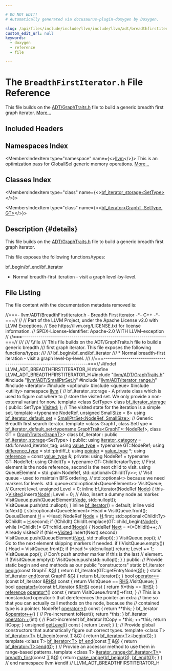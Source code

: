 ```yaml
---

# DO NOT EDIT!
# Automatically generated via docusaurus-plugin-doxygen by Doxygen.

slug: /api/files/include/include/llvm/include/llvm/adt/breadthfirstiterator-h
custom_edit_url: null
keywords:
  - doxygen
  - reference
  - file

---
```





# The `BreadthFirstIterator.h` File Reference

<DoxygenPage pluginConfig={pluginConfig}>

This file builds on the <a href="/docs/api/files/include/include/llvm/include/llvm/adt/graphtraits-h">ADT/GraphTraits.h</a> file to build a generic breadth first graph iterator. <a href="#details">More...</a>

## Included Headers

<IncludesList>
<IncludesListItem
  filePath="llvm/ADT/GraphTraits.h"
  permalink="/docs/api/files/include/include/llvm/include/llvm/adt/graphtraits-h"
  isLocal="true" />
<IncludesListItem
  filePath="llvm/ADT/SmallPtrSet.h"
  permalink="/docs/api/files/include/include/llvm/include/llvm/adt/smallptrset-h"
  isLocal="true" />
<IncludesListItem
  filePath="llvm/ADT/iterator_range.h"
  permalink="/docs/api/files/include/include/llvm/include/llvm/adt/iterator-range-h"
  isLocal="true" />
<IncludesListItem
  filePath="iterator"
  permalink=""
  isLocal="false" />
<IncludesListItem
  filePath="optional"
  permalink=""
  isLocal="false" />
<IncludesListItem
  filePath="queue"
  permalink=""
  isLocal="false" />
<IncludesListItem
  filePath="utility"
  permalink=""
  isLocal="false" />
</IncludesList>

## Namespaces Index

<MembersIndex>

<MembersIndexItem
  type="namespace"
  name={<><a href="/docs/api/namespaces/llvm">llvm</a></>}>
This is an optimization pass for GlobalISel generic memory operations. <a href="/docs/api/namespaces/llvm/#details">More...</a>
</MembersIndexItem>

</MembersIndex>

## Classes Index

<MembersIndex>

<MembersIndexItem
  type="class"
  name={<><a href="/docs/api/classes/llvm/bf-iterator-storage">bf_iterator_storage&lt;SetType&gt;</a></>}>
</MembersIndexItem>

<MembersIndexItem
  type="class"
  name={<><a href="/docs/api/classes/llvm/bf-iterator">bf_iterator&lt;GraphT, SetType, GT&gt;</a></>}>
</MembersIndexItem>

</MembersIndex>

## Description {#details}

This file builds on the <a href="/docs/api/files/include/include/llvm/include/llvm/adt/graphtraits-h">ADT/GraphTraits.h</a> file to build a generic breadth first graph iterator.

This file exposes the following functions/types:

bf&#95;begin/bf&#95;end/bf&#95;iterator
<ul>
<li>Normal breadth-first iteration - visit a graph level-by-level.</li>
</ul>

## File Listing

The file content with the documentation metadata removed is:

<ProgramListing>

<Link id="l00001" /><CodeLine lineNumber="1"><Highlight kind="comment">//===- llvm/ADT/BreadthFirstIterator.h - Breadth First iterator -&#42;- C++ -&#42;-===//</Highlight><Highlight kind="normal"></Highlight></CodeLine>
<Link id="l00002" /><CodeLine lineNumber="2"><Highlight kind="normal"></Highlight><Highlight kind="comment">//</Highlight><Highlight kind="normal"></Highlight></CodeLine>
<Link id="l00003" /><CodeLine lineNumber="3"><Highlight kind="normal"></Highlight><Highlight kind="comment">// Part of the LLVM Project, under the Apache License v2.0 with LLVM Exceptions.</Highlight><Highlight kind="normal"></Highlight></CodeLine>
<Link id="l00004" /><CodeLine lineNumber="4"><Highlight kind="normal"></Highlight><Highlight kind="comment">// See https://llvm.org/LICENSE.txt for license information.</Highlight><Highlight kind="normal"></Highlight></CodeLine>
<Link id="l00005" /><CodeLine lineNumber="5"><Highlight kind="normal"></Highlight><Highlight kind="comment">// SPDX-License-Identifier: Apache-2.0 WITH LLVM-exception</Highlight><Highlight kind="normal"></Highlight></CodeLine>
<Link id="l00006" /><CodeLine lineNumber="6"><Highlight kind="normal"></Highlight><Highlight kind="comment">//</Highlight><Highlight kind="normal"></Highlight></CodeLine>
<Link id="l00007" /><CodeLine lineNumber="7"><Highlight kind="normal"></Highlight><Highlight kind="comment">//===----------------------------------------------------------------------===//</Highlight><Highlight kind="comment"></Highlight></CodeLine>
<Link id="l00008" /><CodeLine lineNumber="8"><Highlight kind="comment">///</Highlight></CodeLine>
<Link id="l00009" /><CodeLine lineNumber="9"><Highlight kind="comment">/// \\file</Highlight></CodeLine>
<Link id="l00010" /><CodeLine lineNumber="10"><Highlight kind="comment">/// This file builds on the ADT/GraphTraits.h file to build a generic breadth</Highlight></CodeLine>
<Link id="l00011" /><CodeLine lineNumber="11"><Highlight kind="comment">/// first graph iterator.  This file exposes the following functions/types:</Highlight></CodeLine>
<Link id="l00012" /><CodeLine lineNumber="12"><Highlight kind="comment">///</Highlight></CodeLine>
<Link id="l00013" /><CodeLine lineNumber="13"><Highlight kind="comment">/// bf&#95;begin/bf&#95;end/bf&#95;iterator</Highlight></CodeLine>
<Link id="l00014" /><CodeLine lineNumber="14"><Highlight kind="comment">///   &#42; Normal breadth-first iteration - visit a graph level-by-level.</Highlight></CodeLine>
<Link id="l00015" /><CodeLine lineNumber="15"><Highlight kind="comment">///</Highlight><Highlight kind="normal"></Highlight></CodeLine>
<Link id="l00016" /><CodeLine lineNumber="16"><Highlight kind="normal"></Highlight><Highlight kind="comment">//===----------------------------------------------------------------------===//</Highlight><Highlight kind="normal"></Highlight></CodeLine>
<Link id="l00017" /><CodeLine lineNumber="17"><Highlight kind="normal"></Highlight></CodeLine>
<Link id="l00018" /><CodeLine lineNumber="18"><Highlight kind="normal"></Highlight><Highlight kind="preprocessor">#ifndef LLVM&#95;ADT&#95;BREADTHFIRSTITERATOR&#95;H</Highlight><Highlight kind="normal"></Highlight></CodeLine>
<Link id="l00019" /><CodeLine lineNumber="19"><Highlight kind="normal"></Highlight><Highlight kind="preprocessor">#define LLVM&#95;ADT&#95;BREADTHFIRSTITERATOR&#95;H</Highlight><Highlight kind="normal"></Highlight></CodeLine>
<Link id="l00020" /><CodeLine lineNumber="20"><Highlight kind="normal"></Highlight></CodeLine>
<Link id="l00021" /><CodeLine lineNumber="21"><Highlight kind="normal"></Highlight><Highlight kind="preprocessor">#include &quot;<a href="/docs/api/files/include/include/llvm/include/llvm/adt/graphtraits-h">llvm/ADT/GraphTraits.h</a>&quot;</Highlight><Highlight kind="normal"></Highlight></CodeLine>
<Link id="l00022" /><CodeLine lineNumber="22"><Highlight kind="normal"></Highlight><Highlight kind="preprocessor">#include &quot;<a href="/docs/api/files/include/include/llvm/include/llvm/adt/smallptrset-h">llvm/ADT/SmallPtrSet.h</a>&quot;</Highlight><Highlight kind="normal"></Highlight></CodeLine>
<Link id="l00023" /><CodeLine lineNumber="23"><Highlight kind="normal"></Highlight><Highlight kind="preprocessor">#include &quot;<a href="/docs/api/files/include/include/llvm/include/llvm/adt/iterator-range-h">llvm/ADT/iterator&#95;range.h</a>&quot;</Highlight><Highlight kind="normal"></Highlight></CodeLine>
<Link id="l00024" /><CodeLine lineNumber="24"><Highlight kind="normal"></Highlight><Highlight kind="preprocessor">#include &lt;iterator&gt;</Highlight><Highlight kind="normal"></Highlight></CodeLine>
<Link id="l00025" /><CodeLine lineNumber="25"><Highlight kind="normal"></Highlight><Highlight kind="preprocessor">#include &lt;optional&gt;</Highlight><Highlight kind="normal"></Highlight></CodeLine>
<Link id="l00026" /><CodeLine lineNumber="26"><Highlight kind="normal"></Highlight><Highlight kind="preprocessor">#include &lt;queue&gt;</Highlight><Highlight kind="normal"></Highlight></CodeLine>
<Link id="l00027" /><CodeLine lineNumber="27"><Highlight kind="normal"></Highlight><Highlight kind="preprocessor">#include &lt;utility&gt;</Highlight><Highlight kind="normal"></Highlight></CodeLine>
<Link id="l00028" /><CodeLine lineNumber="28"><Highlight kind="normal"></Highlight></CodeLine>
<Link id="l00029" /><CodeLine lineNumber="29"><Highlight kind="normal"></Highlight><Highlight kind="keyword">namespace </Highlight><Highlight kind="normal"><a href="/docs/api/namespaces/llvm">llvm</a> &#123;</Highlight></CodeLine>
<Link id="l00030" /><CodeLine lineNumber="30"><Highlight kind="normal"></Highlight></CodeLine>
<Link id="l00031" /><CodeLine lineNumber="31"><Highlight kind="normal"></Highlight><Highlight kind="comment">// bf&#95;iterator&#95;storage - A private class which is used to figure out where to</Highlight><Highlight kind="normal"></Highlight></CodeLine>
<Link id="l00032" /><CodeLine lineNumber="32"><Highlight kind="normal"></Highlight><Highlight kind="comment">// store the visited set. We only provide a non-external variant for now.</Highlight><Highlight kind="normal"></Highlight></CodeLine>
<Link id="l00033" /><CodeLine lineNumber="33" lineLink="/docs/api/classes/llvm/bf-iterator-storage"><Highlight kind="normal"></Highlight><Highlight kind="keyword">template</Highlight><Highlight kind="normal"> &lt;</Highlight><Highlight kind="keyword">class</Highlight><Highlight kind="normal"> SetType&gt; </Highlight><Highlight kind="keyword">class </Highlight><Highlight kind="normal"><a href="/docs/api/classes/llvm/bf-iterator-storage">bf&#95;iterator&#95;storage</a> &#123;</Highlight></CodeLine>
<Link id="l00034" /><CodeLine lineNumber="34"><Highlight kind="normal"></Highlight><Highlight kind="keyword">public</Highlight><Highlight kind="normal">:</Highlight></CodeLine>
<Link id="l00035" /><CodeLine lineNumber="35" lineLink="/docs/api/classes/llvm/bf-iterator-storage/#a9a5756c186d0a5624e97066c3f46fbef"><Highlight kind="normal">  SetType <a href="/docs/api/classes/llvm/bf-iterator-storage/#a9a5756c186d0a5624e97066c3f46fbef">Visited</a>;</Highlight></CodeLine>
<Link id="l00036" /><CodeLine lineNumber="36"><Highlight kind="normal">&#125;;</Highlight></CodeLine>
<Link id="l00037" /><CodeLine lineNumber="37"><Highlight kind="normal"></Highlight></CodeLine>
<Link id="l00038" /><CodeLine lineNumber="38"><Highlight kind="normal"></Highlight><Highlight kind="comment">// The visited state for the iteration is a simple set.</Highlight><Highlight kind="normal"></Highlight></CodeLine>
<Link id="l00039" /><CodeLine lineNumber="39"><Highlight kind="normal"></Highlight><Highlight kind="keyword">template</Highlight><Highlight kind="normal"> &lt;</Highlight><Highlight kind="keyword">typename</Highlight><Highlight kind="normal"> NodeRef, </Highlight><Highlight kind="keywordtype">unsigned</Highlight><Highlight kind="normal"> SmallSize = 8&gt;</Highlight></CodeLine>
<Link id="l00040" /><CodeLine lineNumber="40" lineLink="/docs/api/namespaces/llvm/#a983ab7e42f5f14b8b1d4012642952bb7"><Highlight kind="normal"></Highlight><Highlight kind="keyword">using </Highlight><Highlight kind="normal"><a href="/docs/api/namespaces/llvm/#a983ab7e42f5f14b8b1d4012642952bb7">bf&#95;iterator&#95;default&#95;set</a> = <a href="/docs/api/classes/llvm/smallptrset">SmallPtrSet&lt;NodeRef, SmallSize&gt;</a>;</Highlight></CodeLine>
<Link id="l00041" /><CodeLine lineNumber="41"><Highlight kind="normal"></Highlight></CodeLine>
<Link id="l00042" /><CodeLine lineNumber="42"><Highlight kind="normal"></Highlight><Highlight kind="comment">// Generic Breadth first search iterator.</Highlight><Highlight kind="normal"></Highlight></CodeLine>
<Link id="l00043" /><CodeLine lineNumber="43"><Highlight kind="normal"></Highlight><Highlight kind="keyword">template</Highlight><Highlight kind="normal"> &lt;</Highlight><Highlight kind="keyword">class </Highlight><Highlight kind="normal">GraphT,</Highlight></CodeLine>
<Link id="l00044" /><CodeLine lineNumber="44"><Highlight kind="normal">          </Highlight><Highlight kind="keyword">class </Highlight><Highlight kind="normal">SetType =</Highlight></CodeLine>
<Link id="l00045" /><CodeLine lineNumber="45"><Highlight kind="normal">              <a href="/docs/api/namespaces/llvm/#a983ab7e42f5f14b8b1d4012642952bb7">bf&#95;iterator&#95;default&#95;set&lt;typename GraphTraits&lt;GraphT&gt;::NodeRef</a>&gt;,</Highlight></CodeLine>
<Link id="l00046" /><CodeLine lineNumber="46"><Highlight kind="normal">          </Highlight><Highlight kind="keyword">class </Highlight><Highlight kind="normal">GT = <a href="/docs/api/structs/llvm/graphtraits">GraphTraits&lt;GraphT&gt;</a>&gt;</Highlight></CodeLine>
<Link id="l00047" /><CodeLine lineNumber="47" lineLink="/docs/api/classes/llvm/bf-iterator"><Highlight kind="normal"></Highlight><Highlight kind="keyword">class </Highlight><Highlight kind="normal">bf&#95;iterator : </Highlight><Highlight kind="keyword">public</Highlight><Highlight kind="normal"> <a href="/docs/api/classes/llvm/bf-iterator-storage">bf&#95;iterator&#95;storage</a>&lt;SetType&gt; &#123;</Highlight></CodeLine>
<Link id="l00048" /><CodeLine lineNumber="48"><Highlight kind="normal"></Highlight><Highlight kind="keyword">public</Highlight><Highlight kind="normal">:</Highlight></CodeLine>
<Link id="l00049" /><CodeLine lineNumber="49" lineLink="/docs/api/classes/llvm/bf-iterator/#ad6ec34aebe3ed2317e5680718e1a2be9"><Highlight kind="normal">  </Highlight><Highlight kind="keyword">using </Highlight><Highlight kind="normal"><a href="/docs/api/classes/llvm/bf-iterator/#ad6ec34aebe3ed2317e5680718e1a2be9">iterator&#95;category</a> = std::forward&#95;iterator&#95;tag;</Highlight></CodeLine>
<Link id="l00050" /><CodeLine lineNumber="50" lineLink="/docs/api/classes/llvm/bf-iterator/#a5c56298902c61726501160b752534499"><Highlight kind="normal">  </Highlight><Highlight kind="keyword">using </Highlight><Highlight kind="normal"><a href="/docs/api/classes/llvm/bf-iterator/#a5c56298902c61726501160b752534499">value&#95;type</a> = </Highlight><Highlight kind="keyword">typename</Highlight><Highlight kind="normal"> GT::NodeRef;</Highlight></CodeLine>
<Link id="l00051" /><CodeLine lineNumber="51" lineLink="/docs/api/classes/llvm/bf-iterator/#a2a69cc786b055e674b542d504d29bdb3"><Highlight kind="normal">  </Highlight><Highlight kind="keyword">using </Highlight><Highlight kind="normal"><a href="/docs/api/classes/llvm/bf-iterator/#a2a69cc786b055e674b542d504d29bdb3">difference&#95;type</a> = std::ptrdiff&#95;t;</Highlight></CodeLine>
<Link id="l00052" /><CodeLine lineNumber="52" lineLink="/docs/api/classes/llvm/bf-iterator/#a7ff1f3074406442e1338b744d141b753"><Highlight kind="normal">  </Highlight><Highlight kind="keyword">using </Highlight><Highlight kind="normal"><a href="/docs/api/classes/llvm/bf-iterator/#a7ff1f3074406442e1338b744d141b753">pointer</a> = <a href="/docs/api/classes/llvm/bf-iterator/#a5c56298902c61726501160b752534499">value&#95;type</a> &#42;;</Highlight></CodeLine>
<Link id="l00053" /><CodeLine lineNumber="53" lineLink="/docs/api/classes/llvm/bf-iterator/#a1ad0baf68465673a0fd04e2f0871ea34"><Highlight kind="normal">  </Highlight><Highlight kind="keyword">using </Highlight><Highlight kind="normal"><a href="/docs/api/classes/llvm/bf-iterator/#a1ad0baf68465673a0fd04e2f0871ea34">reference</a> = </Highlight><Highlight kind="keyword">const</Highlight><Highlight kind="normal"> <a href="/docs/api/classes/llvm/bf-iterator/#a5c56298902c61726501160b752534499">value&#95;type</a> &amp;;</Highlight></CodeLine>
<Link id="l00054" /><CodeLine lineNumber="54"><Highlight kind="normal"></Highlight></CodeLine>
<Link id="l00055" /><CodeLine lineNumber="55"><Highlight kind="normal"></Highlight><Highlight kind="keyword">private</Highlight><Highlight kind="normal">:</Highlight></CodeLine>
<Link id="l00056" /><CodeLine lineNumber="56"><Highlight kind="normal">  </Highlight><Highlight kind="keyword">using </Highlight><Highlight kind="normal">NodeRef = </Highlight><Highlight kind="keyword">typename</Highlight><Highlight kind="normal"> GT::NodeRef;</Highlight></CodeLine>
<Link id="l00057" /><CodeLine lineNumber="57"><Highlight kind="normal">  </Highlight><Highlight kind="keyword">using </Highlight><Highlight kind="normal">ChildItTy = </Highlight><Highlight kind="keyword">typename</Highlight><Highlight kind="normal"> GT::ChildIteratorType;</Highlight></CodeLine>
<Link id="l00058" /><CodeLine lineNumber="58"><Highlight kind="normal"></Highlight></CodeLine>
<Link id="l00059" /><CodeLine lineNumber="59"><Highlight kind="normal">  </Highlight><Highlight kind="comment">// First element is the node reference, second is the next child to visit.</Highlight><Highlight kind="normal"></Highlight></CodeLine>
<Link id="l00060" /><CodeLine lineNumber="60"><Highlight kind="normal">  </Highlight><Highlight kind="keyword">using </Highlight><Highlight kind="normal">QueueElement = std::pair&lt;NodeRef, std::optional&lt;ChildItTy&gt;&gt;;</Highlight></CodeLine>
<Link id="l00061" /><CodeLine lineNumber="61"><Highlight kind="normal"></Highlight></CodeLine>
<Link id="l00062" /><CodeLine lineNumber="62"><Highlight kind="normal">  </Highlight><Highlight kind="comment">// Visit queue - used to maintain BFS ordering.</Highlight><Highlight kind="normal"></Highlight></CodeLine>
<Link id="l00063" /><CodeLine lineNumber="63"><Highlight kind="normal">  </Highlight><Highlight kind="comment">// std::optional&lt;&gt; because we need markers for levels.</Highlight><Highlight kind="normal"></Highlight></CodeLine>
<Link id="l00064" /><CodeLine lineNumber="64"><Highlight kind="normal">  std::queue&lt;std::optional&lt;QueueElement&gt;&gt; VisitQueue;</Highlight></CodeLine>
<Link id="l00065" /><CodeLine lineNumber="65"><Highlight kind="normal"></Highlight></CodeLine>
<Link id="l00066" /><CodeLine lineNumber="66"><Highlight kind="normal">  </Highlight><Highlight kind="comment">// Current level.</Highlight><Highlight kind="normal"></Highlight></CodeLine>
<Link id="l00067" /><CodeLine lineNumber="67"><Highlight kind="normal">  </Highlight><Highlight kind="keywordtype">unsigned</Highlight><Highlight kind="normal"> Level = 0;</Highlight></CodeLine>
<Link id="l00068" /><CodeLine lineNumber="68"><Highlight kind="normal"></Highlight></CodeLine>
<Link id="l00069" /><CodeLine lineNumber="69"><Highlight kind="normal">  </Highlight><Highlight kind="keyword">inline</Highlight><Highlight kind="normal"> bf&#95;iterator(NodeRef <a href="/docs/api/classes/node">Node</a>) &#123;</Highlight></CodeLine>
<Link id="l00070" /><CodeLine lineNumber="70"><Highlight kind="normal">    this-&gt;<a href="/docs/api/classes/llvm/bf-iterator-storage/#a9a5756c186d0a5624e97066c3f46fbef">Visited</a>.insert(<a href="/docs/api/classes/node">Node</a>);</Highlight></CodeLine>
<Link id="l00071" /><CodeLine lineNumber="71"><Highlight kind="normal">    Level = 0;</Highlight></CodeLine>
<Link id="l00072" /><CodeLine lineNumber="72"><Highlight kind="normal"></Highlight></CodeLine>
<Link id="l00073" /><CodeLine lineNumber="73"><Highlight kind="normal">    </Highlight><Highlight kind="comment">// Also, insert a dummy node as marker.</Highlight><Highlight kind="normal"></Highlight></CodeLine>
<Link id="l00074" /><CodeLine lineNumber="74"><Highlight kind="normal">    VisitQueue.push(QueueElement(<a href="/docs/api/classes/node">Node</a>, std::nullopt));</Highlight></CodeLine>
<Link id="l00075" /><CodeLine lineNumber="75"><Highlight kind="normal">    VisitQueue.push(std::nullopt);</Highlight></CodeLine>
<Link id="l00076" /><CodeLine lineNumber="76"><Highlight kind="normal">  &#125;</Highlight></CodeLine>
<Link id="l00077" /><CodeLine lineNumber="77"><Highlight kind="normal"></Highlight></CodeLine>
<Link id="l00078" /><CodeLine lineNumber="78"><Highlight kind="normal">  </Highlight><Highlight kind="keyword">inline</Highlight><Highlight kind="normal"> <a href="/docs/api/classes/llvm/bf-iterator">bf&#95;iterator</a>() = </Highlight><Highlight kind="keywordflow">default</Highlight><Highlight kind="normal">;</Highlight></CodeLine>
<Link id="l00079" /><CodeLine lineNumber="79"><Highlight kind="normal"></Highlight></CodeLine>
<Link id="l00080" /><CodeLine lineNumber="80"><Highlight kind="normal">  </Highlight><Highlight kind="keyword">inline</Highlight><Highlight kind="normal"> </Highlight><Highlight kind="keywordtype">void</Highlight><Highlight kind="normal"> toNext() &#123;</Highlight></CodeLine>
<Link id="l00081" /><CodeLine lineNumber="81"><Highlight kind="normal">    std::optional&lt;QueueElement&gt; Head = VisitQueue.front();</Highlight></CodeLine>
<Link id="l00082" /><CodeLine lineNumber="82"><Highlight kind="normal">    QueueElement <a href="/docs/api/files/lib/lib/support/md5-cpp/#ae42219072d798876e6b08e6b78614ff6">H</a> = &#42;Head;</Highlight></CodeLine>
<Link id="l00083" /><CodeLine lineNumber="83"><Highlight kind="normal">    NodeRef <a href="/docs/api/classes/node">Node</a> = <a href="/docs/api/files/lib/lib/support/md5-cpp/#ae42219072d798876e6b08e6b78614ff6">H</a>.first;</Highlight></CodeLine>
<Link id="l00084" /><CodeLine lineNumber="84"><Highlight kind="normal">    std::optional&lt;ChildItTy&gt; &amp;ChildIt = <a href="/docs/api/files/lib/lib/support/md5-cpp/#ae42219072d798876e6b08e6b78614ff6">H</a>.second;</Highlight></CodeLine>
<Link id="l00085" /><CodeLine lineNumber="85"><Highlight kind="normal"></Highlight></CodeLine>
<Link id="l00086" /><CodeLine lineNumber="86"><Highlight kind="normal">    </Highlight><Highlight kind="keywordflow">if</Highlight><Highlight kind="normal"> (!ChildIt)</Highlight></CodeLine>
<Link id="l00087" /><CodeLine lineNumber="87"><Highlight kind="normal">      ChildIt.emplace(GT::child&#95;begin(<a href="/docs/api/classes/node">Node</a>));</Highlight></CodeLine>
<Link id="l00088" /><CodeLine lineNumber="88"><Highlight kind="normal">    </Highlight><Highlight kind="keywordflow">while</Highlight><Highlight kind="normal"> (&#42;ChildIt != GT::child&#95;end(<a href="/docs/api/classes/node">Node</a>)) &#123;</Highlight></CodeLine>
<Link id="l00089" /><CodeLine lineNumber="89"><Highlight kind="normal">      NodeRef <a href="/docs/api/namespaces/llvm/#ab13c360340346d082b959b8cd79f2c1a">Next</a> = &#42;(&#42;ChildIt)++;</Highlight></CodeLine>
<Link id="l00090" /><CodeLine lineNumber="90"><Highlight kind="normal"></Highlight></CodeLine>
<Link id="l00091" /><CodeLine lineNumber="91"><Highlight kind="normal">      </Highlight><Highlight kind="comment">// Already visited?</Highlight><Highlight kind="normal"></Highlight></CodeLine>
<Link id="l00092" /><CodeLine lineNumber="92"><Highlight kind="normal">      </Highlight><Highlight kind="keywordflow">if</Highlight><Highlight kind="normal"> (this-&gt;<a href="/docs/api/classes/llvm/bf-iterator-storage/#a9a5756c186d0a5624e97066c3f46fbef">Visited</a>.insert(Next).second)</Highlight></CodeLine>
<Link id="l00093" /><CodeLine lineNumber="93"><Highlight kind="normal">        VisitQueue.push(QueueElement(<a href="/docs/api/namespaces/llvm/#ab13c360340346d082b959b8cd79f2c1a">Next</a>, std::nullopt));</Highlight></CodeLine>
<Link id="l00094" /><CodeLine lineNumber="94"><Highlight kind="normal">    &#125;</Highlight></CodeLine>
<Link id="l00095" /><CodeLine lineNumber="95"><Highlight kind="normal">    VisitQueue.pop();</Highlight></CodeLine>
<Link id="l00096" /><CodeLine lineNumber="96"><Highlight kind="normal"></Highlight></CodeLine>
<Link id="l00097" /><CodeLine lineNumber="97"><Highlight kind="normal">    </Highlight><Highlight kind="comment">// Go to the next element skipping markers if needed.</Highlight><Highlight kind="normal"></Highlight></CodeLine>
<Link id="l00098" /><CodeLine lineNumber="98"><Highlight kind="normal">    </Highlight><Highlight kind="keywordflow">if</Highlight><Highlight kind="normal"> (!VisitQueue.empty()) &#123;</Highlight></CodeLine>
<Link id="l00099" /><CodeLine lineNumber="99"><Highlight kind="normal">      Head = VisitQueue.front();</Highlight></CodeLine>
<Link id="l00100" /><CodeLine lineNumber="100"><Highlight kind="normal">      </Highlight><Highlight kind="keywordflow">if</Highlight><Highlight kind="normal"> (Head != std::nullopt)</Highlight></CodeLine>
<Link id="l00101" /><CodeLine lineNumber="101"><Highlight kind="normal">        </Highlight><Highlight kind="keywordflow">return</Highlight><Highlight kind="normal">;</Highlight></CodeLine>
<Link id="l00102" /><CodeLine lineNumber="102"><Highlight kind="normal">      Level += 1;</Highlight></CodeLine>
<Link id="l00103" /><CodeLine lineNumber="103"><Highlight kind="normal">      VisitQueue.pop();</Highlight></CodeLine>
<Link id="l00104" /><CodeLine lineNumber="104"><Highlight kind="normal"></Highlight></CodeLine>
<Link id="l00105" /><CodeLine lineNumber="105"><Highlight kind="normal">      </Highlight><Highlight kind="comment">// Don&#39;t push another marker if this is the last</Highlight><Highlight kind="normal"></Highlight></CodeLine>
<Link id="l00106" /><CodeLine lineNumber="106"><Highlight kind="normal">      </Highlight><Highlight kind="comment">// element.</Highlight><Highlight kind="normal"></Highlight></CodeLine>
<Link id="l00107" /><CodeLine lineNumber="107"><Highlight kind="normal">      </Highlight><Highlight kind="keywordflow">if</Highlight><Highlight kind="normal"> (!VisitQueue.empty())</Highlight></CodeLine>
<Link id="l00108" /><CodeLine lineNumber="108"><Highlight kind="normal">        VisitQueue.push(std::nullopt);</Highlight></CodeLine>
<Link id="l00109" /><CodeLine lineNumber="109"><Highlight kind="normal">    &#125;</Highlight></CodeLine>
<Link id="l00110" /><CodeLine lineNumber="110"><Highlight kind="normal">  &#125;</Highlight></CodeLine>
<Link id="l00111" /><CodeLine lineNumber="111"><Highlight kind="normal"></Highlight></CodeLine>
<Link id="l00112" /><CodeLine lineNumber="112"><Highlight kind="normal"></Highlight><Highlight kind="keyword">public</Highlight><Highlight kind="normal">:</Highlight></CodeLine>
<Link id="l00113" /><CodeLine lineNumber="113"><Highlight kind="normal">  </Highlight><Highlight kind="comment">// Provide static begin and end methods as our public &quot;constructors&quot;</Highlight><Highlight kind="normal"></Highlight></CodeLine>
<Link id="l00114" /><CodeLine lineNumber="114" lineLink="/docs/api/classes/llvm/bf-iterator/#a4133f7cd7fa3f3898dd21263fe763b7e"><Highlight kind="normal">  </Highlight><Highlight kind="keyword">static</Highlight><Highlight kind="normal"> bf&#95;iterator <a href="/docs/api/classes/llvm/bf-iterator/#a4133f7cd7fa3f3898dd21263fe763b7e">begin</a>(</Highlight><Highlight kind="keyword">const</Highlight><Highlight kind="normal"> GraphT &amp;<a href="/docs/api/files/lib/lib/support/md5-cpp/#ad96b7cf3182ce2ba85e5a7a93b12c441">G</a>) &#123;</Highlight></CodeLine>
<Link id="l00115" /><CodeLine lineNumber="115"><Highlight kind="normal">    </Highlight><Highlight kind="keywordflow">return</Highlight><Highlight kind="normal"> bf&#95;iterator(GT::getEntryNode(<a href="/docs/api/files/lib/lib/support/md5-cpp/#ad96b7cf3182ce2ba85e5a7a93b12c441">G</a>));</Highlight></CodeLine>
<Link id="l00116" /><CodeLine lineNumber="116"><Highlight kind="normal">  &#125;</Highlight></CodeLine>
<Link id="l00117" /><CodeLine lineNumber="117"><Highlight kind="normal"></Highlight></CodeLine>
<Link id="l00118" /><CodeLine lineNumber="118" lineLink="/docs/api/classes/llvm/bf-iterator/#ae988a3bc048328649306980055fb296e"><Highlight kind="normal">  </Highlight><Highlight kind="keyword">static</Highlight><Highlight kind="normal"> bf&#95;iterator <a href="/docs/api/classes/llvm/bf-iterator/#ae988a3bc048328649306980055fb296e">end</a>(</Highlight><Highlight kind="keyword">const</Highlight><Highlight kind="normal"> GraphT &amp;<a href="/docs/api/files/lib/lib/support/md5-cpp/#ad96b7cf3182ce2ba85e5a7a93b12c441">G</a>) &#123; </Highlight><Highlight kind="keywordflow">return</Highlight><Highlight kind="normal"> bf&#95;iterator(); &#125;</Highlight></CodeLine>
<Link id="l00119" /><CodeLine lineNumber="119"><Highlight kind="normal"></Highlight></CodeLine>
<Link id="l00120" /><CodeLine lineNumber="120" lineLink="/docs/api/classes/llvm/bf-iterator/#aaf268b7f838a41feaa29a51dfefb34d9"><Highlight kind="normal">  </Highlight><Highlight kind="keywordtype">bool</Highlight><Highlight kind="normal"> <a href="/docs/api/classes/llvm/bf-iterator/#aaf268b7f838a41feaa29a51dfefb34d9">operator==</a>(</Highlight><Highlight kind="keyword">const</Highlight><Highlight kind="normal"> bf&#95;iterator &amp;<a href="/docs/api/files/lib/lib/target/lib/target/x86/x86partialreduction-cpp/#a87b8bfbbe9d8f7146d7f20a5fb42efd0">RHS</a>)</Highlight><Highlight kind="keyword"> const </Highlight><Highlight kind="normal">&#123;</Highlight></CodeLine>
<Link id="l00121" /><CodeLine lineNumber="121"><Highlight kind="normal">    </Highlight><Highlight kind="keywordflow">return</Highlight><Highlight kind="normal"> VisitQueue == <a href="/docs/api/files/lib/lib/target/lib/target/x86/x86partialreduction-cpp/#a87b8bfbbe9d8f7146d7f20a5fb42efd0">RHS</a>.VisitQueue;</Highlight></CodeLine>
<Link id="l00122" /><CodeLine lineNumber="122"><Highlight kind="normal">  &#125;</Highlight></CodeLine>
<Link id="l00123" /><CodeLine lineNumber="123"><Highlight kind="normal"></Highlight></CodeLine>
<Link id="l00124" /><CodeLine lineNumber="124" lineLink="/docs/api/classes/llvm/bf-iterator/#ad5b8876309998ad88d27cf7f3bd5289d"><Highlight kind="normal">  </Highlight><Highlight kind="keywordtype">bool</Highlight><Highlight kind="normal"> <a href="/docs/api/classes/llvm/bf-iterator/#ad5b8876309998ad88d27cf7f3bd5289d">operator!=</a>(</Highlight><Highlight kind="keyword">const</Highlight><Highlight kind="normal"> bf&#95;iterator &amp;<a href="/docs/api/files/lib/lib/target/lib/target/x86/x86partialreduction-cpp/#a87b8bfbbe9d8f7146d7f20a5fb42efd0">RHS</a>)</Highlight><Highlight kind="keyword"> const </Highlight><Highlight kind="normal">&#123; </Highlight><Highlight kind="keywordflow">return</Highlight><Highlight kind="normal"> !(&#42;</Highlight><Highlight kind="keyword">this</Highlight><Highlight kind="normal"> == <a href="/docs/api/files/lib/lib/target/lib/target/x86/x86partialreduction-cpp/#a87b8bfbbe9d8f7146d7f20a5fb42efd0">RHS</a>); &#125;</Highlight></CodeLine>
<Link id="l00125" /><CodeLine lineNumber="125"><Highlight kind="normal"></Highlight></CodeLine>
<Link id="l00126" /><CodeLine lineNumber="126" lineLink="/docs/api/classes/llvm/bf-iterator/#a84187e916b5536063bfb57f5b6d0144d"><Highlight kind="normal">  <a href="/docs/api/classes/llvm/bf-iterator/#a1ad0baf68465673a0fd04e2f0871ea34">reference</a> <a href="/docs/api/classes/llvm/bf-iterator/#a84187e916b5536063bfb57f5b6d0144d">operator&#42;</a>()</Highlight><Highlight kind="keyword"> const </Highlight><Highlight kind="normal">&#123; </Highlight><Highlight kind="keywordflow">return</Highlight><Highlight kind="normal"> VisitQueue.front()-&gt;first; &#125;</Highlight></CodeLine>
<Link id="l00127" /><CodeLine lineNumber="127"><Highlight kind="normal"></Highlight></CodeLine>
<Link id="l00128" /><CodeLine lineNumber="128"><Highlight kind="normal">  </Highlight><Highlight kind="comment">// This is a nonstandard operator-&gt; that dereferences the pointer an extra</Highlight><Highlight kind="normal"></Highlight></CodeLine>
<Link id="l00129" /><CodeLine lineNumber="129"><Highlight kind="normal">  </Highlight><Highlight kind="comment">// time so that you can actually call methods on the node, because the</Highlight><Highlight kind="normal"></Highlight></CodeLine>
<Link id="l00130" /><CodeLine lineNumber="130"><Highlight kind="normal">  </Highlight><Highlight kind="comment">// contained type is a pointer.</Highlight><Highlight kind="normal"></Highlight></CodeLine>
<Link id="l00131" /><CodeLine lineNumber="131" lineLink="/docs/api/classes/llvm/bf-iterator/#a53489f3424a28b69120a80a9f3a2d74c"><Highlight kind="normal">  NodeRef <a href="/docs/api/classes/llvm/bf-iterator/#a53489f3424a28b69120a80a9f3a2d74c">operator-&gt;</a>()</Highlight><Highlight kind="keyword"> const </Highlight><Highlight kind="normal">&#123; </Highlight><Highlight kind="keywordflow">return</Highlight><Highlight kind="normal"> &#42;&#42;</Highlight><Highlight kind="keyword">this</Highlight><Highlight kind="normal">; &#125;</Highlight></CodeLine>
<Link id="l00132" /><CodeLine lineNumber="132"><Highlight kind="normal"></Highlight></CodeLine>
<Link id="l00133" /><CodeLine lineNumber="133" lineLink="/docs/api/classes/llvm/bf-iterator/#a92257d9afb6dd3219fdd6c0b12c7c14d"><Highlight kind="normal">  bf&#95;iterator &amp;<a href="/docs/api/classes/llvm/bf-iterator/#a92257d9afb6dd3219fdd6c0b12c7c14d">operator++</a>() &#123; </Highlight><Highlight kind="comment">// Pre-increment</Highlight><Highlight kind="normal"></Highlight></CodeLine>
<Link id="l00134" /><CodeLine lineNumber="134"><Highlight kind="normal">    toNext();</Highlight></CodeLine>
<Link id="l00135" /><CodeLine lineNumber="135"><Highlight kind="normal">    </Highlight><Highlight kind="keywordflow">return</Highlight><Highlight kind="normal"> &#42;</Highlight><Highlight kind="keyword">this</Highlight><Highlight kind="normal">;</Highlight></CodeLine>
<Link id="l00136" /><CodeLine lineNumber="136"><Highlight kind="normal">  &#125;</Highlight></CodeLine>
<Link id="l00137" /><CodeLine lineNumber="137"><Highlight kind="normal"></Highlight></CodeLine>
<Link id="l00138" /><CodeLine lineNumber="138" lineLink="/docs/api/classes/llvm/bf-iterator/#a2453ce066b172c13a0d5d3b14a675f62"><Highlight kind="normal">  bf&#95;iterator <a href="/docs/api/classes/llvm/bf-iterator/#a2453ce066b172c13a0d5d3b14a675f62">operator++</a>(</Highlight><Highlight kind="keywordtype">int</Highlight><Highlight kind="normal">) &#123; </Highlight><Highlight kind="comment">// Post-increment</Highlight><Highlight kind="normal"></Highlight></CodeLine>
<Link id="l00139" /><CodeLine lineNumber="139"><Highlight kind="normal">    bf&#95;iterator ItCopy = &#42;</Highlight><Highlight kind="keyword">this</Highlight><Highlight kind="normal">;</Highlight></CodeLine>
<Link id="l00140" /><CodeLine lineNumber="140"><Highlight kind="normal">    ++&#42;</Highlight><Highlight kind="keyword">this</Highlight><Highlight kind="normal">;</Highlight></CodeLine>
<Link id="l00141" /><CodeLine lineNumber="141"><Highlight kind="normal">    </Highlight><Highlight kind="keywordflow">return</Highlight><Highlight kind="normal"> ItCopy;</Highlight></CodeLine>
<Link id="l00142" /><CodeLine lineNumber="142"><Highlight kind="normal">  &#125;</Highlight></CodeLine>
<Link id="l00143" /><CodeLine lineNumber="143"><Highlight kind="normal"></Highlight></CodeLine>
<Link id="l00144" /><CodeLine lineNumber="144" lineLink="/docs/api/classes/llvm/bf-iterator/#adbf3ba37b6e72468aa1c659495f6ce21"><Highlight kind="normal">  </Highlight><Highlight kind="keywordtype">unsigned</Highlight><Highlight kind="normal"> <a href="/docs/api/classes/llvm/bf-iterator/#adbf3ba37b6e72468aa1c659495f6ce21">getLevel</a>()</Highlight><Highlight kind="keyword"> const </Highlight><Highlight kind="normal">&#123; </Highlight><Highlight kind="keywordflow">return</Highlight><Highlight kind="normal"> Level; &#125;</Highlight></CodeLine>
<Link id="l00145" /><CodeLine lineNumber="145"><Highlight kind="normal">&#125;;</Highlight></CodeLine>
<Link id="l00146" /><CodeLine lineNumber="146"><Highlight kind="normal"></Highlight></CodeLine>
<Link id="l00147" /><CodeLine lineNumber="147"><Highlight kind="normal"></Highlight><Highlight kind="comment">// Provide global constructors that automatically figure out correct types.</Highlight><Highlight kind="normal"></Highlight></CodeLine>
<Link id="l00148" /><CodeLine lineNumber="148" lineLink="/docs/api/namespaces/llvm/#aece7f82877c2160e21fda5c5106da025"><Highlight kind="normal"></Highlight><Highlight kind="keyword">template</Highlight><Highlight kind="normal"> &lt;</Highlight><Highlight kind="keyword">class</Highlight><Highlight kind="normal"> T&gt; <a href="/docs/api/classes/llvm/bf-iterator">bf&#95;iterator&lt;T&gt;</a> <a href="/docs/api/namespaces/llvm/#aece7f82877c2160e21fda5c5106da025">bf&#95;begin</a>(</Highlight><Highlight kind="keyword">const</Highlight><Highlight kind="normal"> <a href="/docs/api/files/lib/lib/target/lib/target/mips/mips16isellowering-cpp/#a0acb682b8260ab1c60b918599864e2e5">T</a> &amp;<a href="/docs/api/files/lib/lib/support/md5-cpp/#ad96b7cf3182ce2ba85e5a7a93b12c441">G</a>) &#123;</Highlight></CodeLine>
<Link id="l00149" /><CodeLine lineNumber="149"><Highlight kind="normal">  </Highlight><Highlight kind="keywordflow">return</Highlight><Highlight kind="normal"> <a href="/docs/api/classes/llvm/bf-iterator/#a4133f7cd7fa3f3898dd21263fe763b7e">bf&#95;iterator&lt;T&gt;::begin</a>(<a href="/docs/api/files/lib/lib/support/md5-cpp/#ad96b7cf3182ce2ba85e5a7a93b12c441">G</a>);</Highlight></CodeLine>
<Link id="l00150" /><CodeLine lineNumber="150"><Highlight kind="normal">&#125;</Highlight></CodeLine>
<Link id="l00151" /><CodeLine lineNumber="151"><Highlight kind="normal"></Highlight></CodeLine>
<Link id="l00152" /><CodeLine lineNumber="152" lineLink="/docs/api/namespaces/llvm/#a3f94de7a758c6213327832f18ccade24"><Highlight kind="normal"></Highlight><Highlight kind="keyword">template</Highlight><Highlight kind="normal"> &lt;</Highlight><Highlight kind="keyword">class</Highlight><Highlight kind="normal"> T&gt; <a href="/docs/api/classes/llvm/bf-iterator">bf&#95;iterator&lt;T&gt;</a> <a href="/docs/api/namespaces/llvm/#a3f94de7a758c6213327832f18ccade24">bf&#95;end</a>(</Highlight><Highlight kind="keyword">const</Highlight><Highlight kind="normal"> <a href="/docs/api/files/lib/lib/target/lib/target/mips/mips16isellowering-cpp/#a0acb682b8260ab1c60b918599864e2e5">T</a> &amp;<a href="/docs/api/files/lib/lib/support/md5-cpp/#ad96b7cf3182ce2ba85e5a7a93b12c441">G</a>) &#123;</Highlight></CodeLine>
<Link id="l00153" /><CodeLine lineNumber="153"><Highlight kind="normal">  </Highlight><Highlight kind="keywordflow">return</Highlight><Highlight kind="normal"> <a href="/docs/api/classes/llvm/bf-iterator/#ae988a3bc048328649306980055fb296e">bf&#95;iterator&lt;T&gt;::end</a>(<a href="/docs/api/files/lib/lib/support/md5-cpp/#ad96b7cf3182ce2ba85e5a7a93b12c441">G</a>);</Highlight></CodeLine>
<Link id="l00154" /><CodeLine lineNumber="154"><Highlight kind="normal">&#125;</Highlight></CodeLine>
<Link id="l00155" /><CodeLine lineNumber="155"><Highlight kind="normal"></Highlight></CodeLine>
<Link id="l00156" /><CodeLine lineNumber="156"><Highlight kind="normal"></Highlight><Highlight kind="comment">// Provide an accessor method to use them in range-based patterns.</Highlight><Highlight kind="normal"></Highlight></CodeLine>
<Link id="l00157" /><CodeLine lineNumber="157" lineLink="/docs/api/namespaces/llvm/#a9c754cdf7230d80a20aded3ead0c6d37"><Highlight kind="normal"></Highlight><Highlight kind="keyword">template</Highlight><Highlight kind="normal"> &lt;</Highlight><Highlight kind="keyword">class</Highlight><Highlight kind="normal"> T&gt; <a href="/docs/api/classes/llvm/iterator-range">iterator&#95;range&lt;bf&#95;iterator&lt;T&gt;</a>&gt; <a href="/docs/api/namespaces/llvm/#a9c754cdf7230d80a20aded3ead0c6d37">breadth&#95;first</a>(</Highlight><Highlight kind="keyword">const</Highlight><Highlight kind="normal"> <a href="/docs/api/files/lib/lib/target/lib/target/mips/mips16isellowering-cpp/#a0acb682b8260ab1c60b918599864e2e5">T</a> &amp;<a href="/docs/api/files/lib/lib/support/md5-cpp/#ad96b7cf3182ce2ba85e5a7a93b12c441">G</a>) &#123;</Highlight></CodeLine>
<Link id="l00158" /><CodeLine lineNumber="158"><Highlight kind="normal">  </Highlight><Highlight kind="keywordflow">return</Highlight><Highlight kind="normal"> <a href="/docs/api/namespaces/llvm/#a341215803e83773a3e97860dc291f121">make&#95;range</a>(<a href="/docs/api/namespaces/llvm/#aece7f82877c2160e21fda5c5106da025">bf&#95;begin</a>(<a href="/docs/api/files/lib/lib/support/md5-cpp/#ad96b7cf3182ce2ba85e5a7a93b12c441">G</a>), <a href="/docs/api/namespaces/llvm/#a3f94de7a758c6213327832f18ccade24">bf&#95;end</a>(<a href="/docs/api/files/lib/lib/support/md5-cpp/#ad96b7cf3182ce2ba85e5a7a93b12c441">G</a>));</Highlight></CodeLine>
<Link id="l00159" /><CodeLine lineNumber="159"><Highlight kind="normal">&#125;</Highlight></CodeLine>
<Link id="l00160" /><CodeLine lineNumber="160"><Highlight kind="normal"></Highlight></CodeLine>
<Link id="l00161" /><CodeLine lineNumber="161"><Highlight kind="normal">&#125; </Highlight><Highlight kind="comment">// end namespace llvm</Highlight><Highlight kind="normal"></Highlight></CodeLine>
<Link id="l00162" /><CodeLine lineNumber="162"><Highlight kind="normal"></Highlight></CodeLine>
<Link id="l00163" /><CodeLine lineNumber="163"><Highlight kind="normal"></Highlight><Highlight kind="preprocessor">#endif </Highlight><Highlight kind="comment">// LLVM&#95;ADT&#95;BREADTHFIRSTITERATOR&#95;H</Highlight><Highlight kind="normal"></Highlight></CodeLine>

</ProgramListing>

</DoxygenPage>

